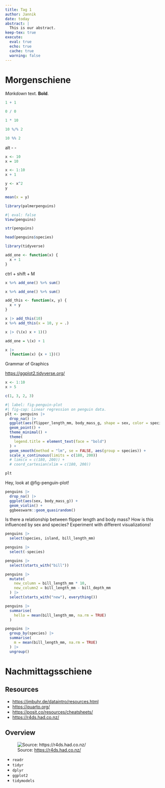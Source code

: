 ```yaml
---
title: Tag 1
author: Jannik
date: today
abstract: |
  This is our abstract.
keep-tex: true
execute:
  eval: true
  echo: true
  cache: true
  warning: false
---
```


# Morgenschiene

*Markdown* text.
**Bold**.

```r
1 + 1
```

```r
0 / 0
```

```r
1 * 10
```

```r
10 %/% 2
```

```r
10 %% 2
```

alt - -

```r
x <- 10
x = 10
```

```r
x <- 1:10
x + 1
```

```r
y <- x^2
y
```

```r
mean(x = y)
```

```r
library(palmerpenguins)
```

```r
#| eval: false
View(penguins)
```

```r
str(penguins)
```


```r
head(penguins$species)
```

```r
library(tidyverse)
```

```r
add_one <- function(x) {
  x + 1
}
```

ctrl + shift + M

```r
x %>% add_one() %>% sum()
```

```r
x %>% add_one() %>% sum()
```

```r
add_this <- function(x, y) {
  x + y
}
```

```r
x |> add_this(10)
x %>% add_this(x = 10, y = .)
```

```r
x |> (\(x) x + 1)()
```

```r
add_one = \(x) + 1
```

```r
x |> 
  (function(x) {x + 1})()
```

Grammar of Graphics

<https://ggplot2.tidyverse.org/>

```r
x <- 1:10
x > 5
```
```r
c(1, 3, 2, 3)
```


```r
#| label: fig-penguin-plot
#| fig-cap: Linear regression on penguin data.
plt <- penguins |> 
  drop_na() |> 
  ggplot(aes(flipper_length_mm, body_mass_g, shape = sex, color = species)) +
  geom_point() +
  theme_minimal() +
  theme(
    legend.title = element_text(face = "bold")
  ) +
  geom_smooth(method = "lm", se = FALSE, aes(group = species)) +
  scale_x_continuous(limits = c(180, 200))
  # lims(x = c(180, 200)) +
  # coord_cartesian(xlim = c(180, 200))

plt
```

Hey, look at @fig-penguin-plot!


```r
penguins |> 
  drop_na() |>
  ggplot(aes(sex, body_mass_g)) +
  geom_violin() +
  ggbeeswarm::geom_quasirandom()
```


Is there a relationship between flipper length and body mass?
How is this influenced by sex and species?
Experiment with different visualizations!

```r
penguins |> 
  select(species, island, bill_length_mm)
```

```r
penguins |> 
  select(-species)
```

```r
penguins |> 
  select(starts_with("bill"))
```

```r
penguins |> 
  mutate(
    new_column = bill_length_mm * 10,
    new_column2 = bill_length_mm - bill_depth_mm
  ) |> 
  select(starts_with("new"), everything())
```

```r
penguins |> 
  summarise(
    hello = mean(bill_length_mm, na.rm = TRUE)
  )
```

```r
penguins |> 
  group_by(species) |> 
  summarise(
    m = mean(bill_length_mm, na.rm = TRUE)
  ) |> 
  ungroup()
```

# Nachmittagsschiene

## Resources

- <https://jmbuhr.de/dataintro/resources.html>
- <https://quarto.org/>
- <https://posit.co/resources/cheatsheets/>
- <https://r4ds.had.co.nz/>

## Overview

![Source: <https://r4ds.had.co.nz/>](img/2022-12-28-14-35-32.png)

- `readr`
- `tidyr`
- `dplyr`
- `ggplot2`
- `tidymodels`

```r

```



